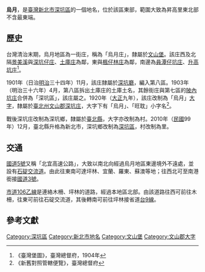 {{noteTA
|1 = zh-cn:庄; zh-hk:庄; zh-tw:庄;
}}
'''烏月'''，是[[臺灣|臺灣]][[新北市|新北市]][[深坑區|深坑區]]的一個地名，位於該區東部，範圍大致為昇高里東北部不含最東端。

==歷史==
台灣清治末期，烏月地區為一街庄，稱為「烏月庄」，隸屬於[[文山堡|文山堡]]。該庄西及北隔[[景美溪|景美溪]]與[[深坑子_(新北市)|深坑仔庄]]、[[土庫_(新北市)|土庫庄]]為鄰，東與[[楓仔林庄|楓仔林庄]]為鄰，南邊為[[員潭仔坑庄|員潭仔坑庄]]、[[升高坑庄|升高坑庄]]<ref>《臺灣堡圖》，臺灣總督府，1904年</ref>。

1901年（日治[[明治|明治]]三十四年）11月，該庄隸屬於[[深坑廳|深坑廳]]，編入第八區。1903年（明治三十六年）4月，第八區拆出土庫庄的土庫土名，其餘街庄與第七區的[[陂內坑庄|陂內坑庄]]合併為「深坑區」，該庄屬之。1920年（[[大正|大正]]九年），該庄改制為「烏月」[[大字|大字]]，隸屬於[[臺北州|臺北州]][[文山郡|文山郡]][[深坑庄|深坑庄]]，大字下有「烏月」、「旺耽」小字名<ref>《新舊對照管轄便覽》，臺灣總督府</ref>。

戰後深坑庄改制為深坑鄉，隸屬於[[臺北縣|臺北縣]]，大字亦改制為村。2010年（[[中華民國|民國]]99年）12月，臺北縣升格為新北市，深坑鄉改制為[[深坑區|深坑區]]，村改制為里。

==交通==
[[蔣渭水高速公路|國道5號]]又稱「北宜高速公路」，大致以南北向經過烏月地區東邊境外不遠處，並設有[[石碇交流道|石碇交流道]]。由此往東南可達坪林、宜蘭、羅東、蘇澳等地；往西北可至南港銜接[[福爾摩沙高速公路|國道3號]]。

[[市道106乙線|市道106乙線]]是連絡木柵、坪林的道路，經過本地區北部。由該道路往西可前往木柵，往東可前往石碇交流道，其後轉南可前往坪林接省道[[台9線|台9線]]。

==參考文獻==
{{reflist}}

{{文山郡}}

[[Category:深坑區|Category:深坑區]]
[[Category:新北市地名|Category:新北市地名]]
[[Category:文山堡|Category:文山堡]]
[[Category:文山郡大字|Category:文山郡大字]]